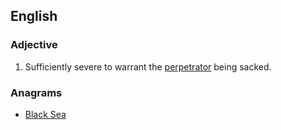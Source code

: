 ==English==

===Adjective===
{{en-adj}}

# {{label|en|of an act}} Sufficiently severe to warrant the [[perpetrator]] being sacked.

===Anagrams===
* [[Black Sea#English|Black Sea]]